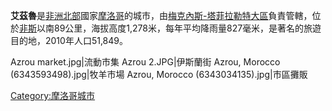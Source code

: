 {{Infobox settlement
<!--See the Table at Infobox Settlement for all fields and descriptions of usage-->
<!-- Basic info  ---------------->
|name          =艾茲魯
|other_name             =
|native_name            =  <!-- for cities whose native name is not in English -->
|nickname               = 
|settlement_type        =
|motto                  =
<!-- images and maps  ----------->
|imagesize              =
|image_caption          = 
|image_flag             = 
|flag_size              =
|image_seal             = 
|seal_size              =
|image_shield           = 
|shield_size            =
|image_map              = 
|mapsize                =
|map_caption            = 
|pushpin_map            = Morocco<!-- the name of a location map as per http://en.wikipedia.org/wiki/Template:Location_map -->
|pushpin_label_position =bottom
|pushpin_mapsize        =
|pushpin_map_caption    =
<!-- Location ------------------>
|coordinates_region     = MA
|subdivision_type       = 國家
|subdivision_name       = {{flag|Morocco}}
|subdivision_type1      = 大區
|subdivision_name1      = [[梅克內斯-塔菲拉勒特大區|梅克內斯-塔菲拉勒特大區]]
|subdivision_type2      =
|subdivision_name2      = 
|subdivision_type3      =
|subdivision_name3      = 
|<!-- Politics ----------------->
|government_footnotes   =
|government_type        =
|leader_title           =
|leader_name            =
|leader_title1          =  <!-- for places with, say, both a mayor and a city manager -->
|leader_name1           =
|established_title      =  <!-- Settled -->
|established_date       = 
<!-- Area    --------------------->
|area_magnitude         = 
|unit_pref                =Imperial <!--Enter: Imperial, if Imperial (metric) is desired-->
|area_footnotes           =
|area_total_km2           = <!-- ALL fields dealing with a measurements are subject to automatic unit conversion-->
|area_land_km2            = <!--See table @ Template:Infobox Settlement for details on automatic unit conversion-->
<!-- Population   ----------------------->
|population_as_of               =2004
|population_footnotes           =
|population_note                =
|population_total               =60000 
|population_density_km2         =
|population_density_sq_mi       =
|population_metro               =
|population_density_metro_km2   =
|population_density_metro_sq_mi =
|population_blank1_title        =Ethnicities
|population_blank1              =
|population_density_blank1_km2 =   
|population_density_blank1_sq_mi =
<!-- General information  --------------->
|timezone               = [[歐洲西部時間|歐洲西部時間]] 
|utc_offset             =  +0
|timezone_DST           = [[歐洲西部夏令時間|歐洲西部夏令時間]]
|utc_offset_DST         = +1
|latd=33|latm=26|lats=30|latNS=N
|longd=5|longm=13|longs=29|longEW=W
|elevation_footnotes    =  <!--for references: use <ref> </ref> tags-->
|elevation_m            = 
|elevation_ft           =
<!-- Area/postal codes & others -------->
|postal_code_type       =  <!-- enter ZIP code, Postcode, Post code, Postal code... -->
|postal_code            =
|area_code              =
|blank_name             =
|blank_info             =
|blank1_name            =
|blank1_info            =
|website                = 
|footnotes              = 
}}

'''艾茲魯'''是[[非洲北部|非洲北部]]國家[[摩洛哥|摩洛哥]]的城市，由[[梅克內斯-塔菲拉勒特大區|梅克內斯-塔菲拉勒特大區]]負責管轄，位於[[非斯|非斯]]以南89公里，海拔高度1,278米，每年平均降雨量827毫米，是著名的旅遊目的地，2010年人口51,849。

{{coord|33|26|30|N|5|13|29|W|display=title|region:MA_type:city_source:dewiki}}
<gallery>
Azrou market.jpg|流動市集
Azrou 2.JPG|伊斯蘭街
Azrou, Morocco (6343593498).jpg|牧羊市場
Azrou, Morocco (6343034135).jpg|市區攤販
</gallery>
[[Category:摩洛哥城市|Category:摩洛哥城市]]